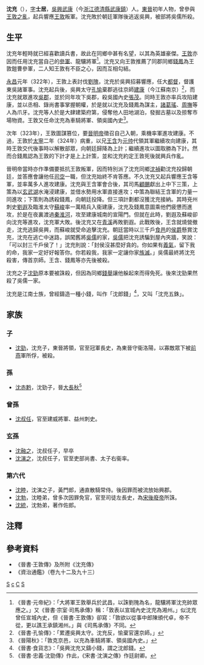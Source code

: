 '''沈充'''（{{bd|？||324年|catIdx=s}}），[[表字|字]]'''士居'''，[[吳興郡|吳興]][[武康縣|武康]]（今[[浙江|浙江]][[德清縣|德清縣]][[武康鎮|武康鎮]]）人。[[東晉|東晉]]初年人物，曾參與[[王敦之亂|王敦之亂]]，起兵響應[[王敦|王敦]]叛軍。沈充敗於朝廷軍隊後逃返吳興，被部將吳儒所殺。

== 生平 ==
沈充年輕時就已經喜歡讀兵書，故此在同鄉中甚有名望，以其為英雄豪傑。[[王敦|王敦]]亦因而任用沈充當自己的[[參軍|參軍]]、龍驤將軍<ref>《晉書·元帝紀》：「大將軍王敦舉兵於武昌，以誅劉隗為名，龍驤將軍沈充帥眾應之。」又《晉書·宗室·司馬承傳》稱：「敦表以宣城內史沈充為湘州。」似沈充曾任宣城內史，但《晉書·王敦傳》卻寫：「敦欲以從事中郎陳頒代卓，帝不從，更以譙王承鎮湘州。」與《司馬承傳》不同。</ref>。沈充又向王敦推薦了同郡同鄉[[錢鳳|錢鳳]]為王敦鎧曹參軍，二人知王敦有不臣之心，因而互相勾結。

[[永昌_(東晉)|永昌]]元年（322年），王敦上表討伐[[劉隗|劉隗]]，沈充於吳興招募響應，任大[[都督|都督]]，督護東吳諸軍事。沈充起兵後，吳興太守[[孔愉|孔愉]]棄郡逃往京師[[建康|建康]]（今江蘇南京）<ref>《晉書·孔愉傳》：「累遷吳興太守。沈充反，愉棄官還京師。」</ref>，而沈充就眾進攻[[吳郡|吳郡]]，並於同年攻下吳郡，殺吳國內史[[張茂_(東晉)|張茂]]。同時王敦亦率兵攻陷建康，並以丞相、錄尚書事掌握朝權，於是就以沈充及錢鳳為謀主，[[諸葛瑤|諸葛瑤]]、[[周撫|周撫]]等人為爪牙。沈充等人於是大肆建築府第，侵奪他人田地湖泊，發掘古墓以及掠奪市場物資。王敦又任命沈充為車騎將軍、領吳國內史<ref>《晉陽秋》：「敦克京邑，以充為車騎將軍、領吳國內史。」</ref>。

次年（323年），王敦圖謀篡位，要[[晉明帝|晉明帝]]徵召自己入朝，乘機率軍進攻建康。不過，王敦於[[太宁_(東晉)|太寧]]二年（324年）病重，以兄[[王含|王含]]为[[元帅|元帅]]代領其軍繼續攻向建康，其時王敦交代後事時以解散部眾，向朝廷歸降為上計；繼續進攻以圖取勝為下計。然而合錢鳳認為王敦的下計才是上上計策，並和沈充約定王敦死後就興兵作亂。

晉明帝當時亦作準備要抵抗王敦叛軍，因而特別派了沈充同鄉[[沈禎|沈禎]]勸沈充投歸朝廷，並答應會讓他任[[司空|司空]]一職，但沈充始終不肯答應。不久沈充又起兵響應王含等軍，並率萬多人進攻建康。沈充與王含軍會合後，其司馬[[顧颺|顧颺]]獻出上中下三策，上策為以[[玄武湖|玄武湖]]水淹浸建康，並借水勢用水軍直接進攻；中策為聯結王含軍的力量一同進攻；下策則為誘殺錢鳳，向朝廷投降。但三項計劃都沒獲沈充接納。其時兗州刺史[[劉遐|劉遐]]及臨淮太守[[蘇峻|蘇峻]]率一萬精兵入衞建康，沈充及錢鳳意圖乘他們疲憊而進攻，於是在夜裏渡過[[秦淮河|秦淮河]]，攻至建康城南的宣陽門。但就在此時，劉遐及蘇峻卻向沈充等進攻，沈充軍大敗。後沈充又在[[青溪|青溪]]再敗劉遐。此戰敗後，王含就燒營撤走，沈充逃歸吳興，而蘇峻就受命追擊沈充。朝廷當時以三千戶[[食邑|食邑]]的[[侯爵|侯爵]]懸賞沈充，沈充在逃亡中迷路，誤闖舊將[[吳儒|吳儒]]的家，[[吳儒|吳儒]]把沈充誘騙到屋內夾牆，笑說：「可以封三千戶侯了！」沈充則說：「封侯沒甚麼好貪的。你如果有[[義氣|義氣]]，留下我的命，我家一定好好報答你。你若殺我，我家一定讓你家[[族滅|族滅]]。」吳儒最終將沈充殺害，傳首京師。王含、錢鳳等亦先後被殺。

沈充之子[[沈勁|沈勁]]原本要被誅殺，但因為同鄉[[錢舉|錢舉]]讓他躲起來而得免死。後來沈勁果然殺了吳儒一家。

沈充是江南士族，曾經鑄造一種小錢，叫作「沈郎錢」<ref>《晉書·食貨志》：「吳興沈充又鑄小錢，謂之沈郎錢。</ref>，又叫「沈充五銖」。

== 家族 ==
{{main|吳興沈氏世系圖}}
=== 子 ===
*[[沈勁|沈勁]]，沈充子，東晉將領，官至冠軍長史，為東晉守衞洛陽，以寡敵眾下被[[前燕|前燕]]軍所俘，被殺。

=== 孫 ===
*[[沈赤黔|沈赤黔]]，沈勁子，晉[[大長秋|大長秋]]<ref>《晉書·忠義·沈勁傳》作此，《宋書·沈演之傳》作廷尉卿。</ref>

=== 曾孫 ===
*[[沈叔任|沈叔任]]，官至建威將軍、益州刺史。

=== 玄孫 ===
*[[沈融之|沈融之]]，沈叔任子，早卒
*[[沈演之|沈演之]]，沈叔任子，官至吏部尚書、太子右衞率。

=== 第六代 ===
*[[沈睦|沈睦]]，沈演之子，黃門郎，通直散騎常侍。後因罪而被流放始興郡。
*[[沈勃|沈勃]]，沈睦弟，曾多次因罪免官，官至司徒左長史，為[[宋後廢帝|宋後廢帝]]所誅。
*[[沈統|沈統]]，沈勃弟，著作佐郎。

==注釋==
<div class="references-small">
<references />
</div>

== 參考資料 ==
*《晉書·王敦傳》及所附《沈充傳》
*《資治通鑑》（卷九十二及九十三）

[[Category:晉朝政治人物|S]]
[[Category:吳興沈氏|c]]
[[Category:晉朝被處決者|C]]
[[Category:德清人|S]]